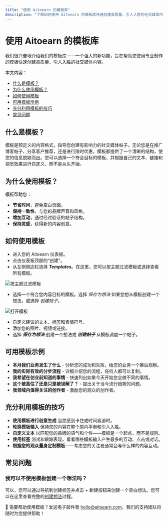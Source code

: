 ```yaml
---
title: "使用 Aitoearn 的模板库"
description: "了解如何使用 Aitoearn 的模板库快速创建高质量、引人入胜的社交媒体内容"
---
```


<UpdatedAt />


# 使用 Aitoearn 的模板库

我们很兴奋地介绍我们的模板库——一个强大的新功能，旨在帮助您使用专业制作的模板快速创建高质量、引人入胜的社交媒体内容。

本文内容：
- [什么是模板？](#what-are-templates)
- [为什么使用模板？](#why-use-templates)
- [如何使用模板](#how-to-use-templates)
- [可用模板示例](#template-examples)
- [充分利用模板的技巧](#tips-for-templates)
- [常见问题](#faq)

## 什么是模板？

模板是预定义的内容格式，指导您创建有影响力的社交媒体帖子。无论您是在推广博客帖子、分享客户推荐，还是进行限时优惠，模板都提供了一个清晰的结构，使您的信息脱颖而出。您可以选择一个符合目标的模板，并根据自己的文本、链接和视觉效果进行自定义，而不是从头开始。

## 为什么使用模板？

模板帮助您：
- **节省时间**，避免空白页面。
- **保持一致性**，与您的品牌声音和风格。
- **增加互动**，通过经过验证的帖子结构。
- **保持灵感**，获得新的内容创意。

## 如何使用模板

- 进入您的 Aitoearn 仪表板。
- 点击仪表板顶部的“创建”。
- 从左侧侧边栏选择 ***Templates***。在这里，您可以按主题过滤模板或选择查看所有模板。

![按主题过滤模板](//d33v4339jhl8k0.cloudfront.net/docs/assets/64cb6cf86d4a3e191f237e66/图片s/683709f2e0314d05424443e2/文件-MRNPG3Jn1D.jpg)

- 选择一个符合您内容目标的模板。选择 *保存为想法* 如果您想从模板创建一个想法，或选择 *创建帖子*。

![打开模板](//d33v4339jhl8k0.cloudfront.net/docs/assets/64cb6cf86d4a3e191f237e66/图片s/6837039968f634480e5c0515/文件-huHbbf8HtW.jpg)

- 自定义建议的文本、标签和表情符号。
- 添加您的图片、视频或链接。
- 选择 ***保存为想法*** 创建一个想法或 ***创建帖子*** 从模板调度一个帖子。

## 可用模板示例

- **本月我们业务发生了什么** - 分析您的成功和失败，给您的业务一个幕后观察。
- **我的实际有效的分步流程** - 详细介绍您的流程，任何人都可以复制。
- **我希望在创业前知道的事情** - 快速列出如果今天开始您会做不同的事情。
- **这个被高估了还是只是被误解了？** - 提出关于当今流行趋势的问题。
- **我领域内值得关注的创作者** - 激励您的观众的创作者。

## 充分利用模板的技巧

- **使用模板进行创意生成** 当您感到卡住或时间紧迫时。
- **轮换模板输入** 保持您的内容在整个周内平衡和引人入胜。
- **自定义文本** 以匹配您的品牌的语气和个性——模板是一个起点，而不是规则。
- **使用标签** 测试和跟踪表现，看看哪些模板输入产生最多的互动、点击或对话。
- **根据您的观众量身定制模板**——考虑您的关注者通常会与什么样的内容互动。

## 常见问题

### 我可以不使用模板创建一个想法吗？

可以，您可以通过导航到创建标签并点击 + 新建按钮来创建一个空白想法。您可以在这里查看完整的[创建想法](https://支持.aitoearn.com//支持.aitoearn.com/article/589-creating-ideas-在-aitoearn#h_01GFRYA38XQTQ0A1068BQHKJKW)过程。

📝 需要帮助使用模板？发送电子邮件至 [hello@aitoearn.com](mailto:hello@aitoearn.com)，我们的支持团队将随时为您提供帮助！
